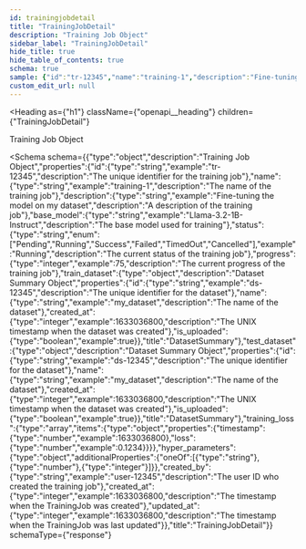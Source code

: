 ```yaml
---
id: trainingjobdetail
title: "TrainingJobDetail"
description: "Training Job Object"
sidebar_label: "TrainingJobDetail"
hide_title: true
hide_table_of_contents: true
schema: true
sample: {"id":"tr-12345","name":"training-1","description":"Fine-tuning the model on my dataset","base_model":"Llama-3.2-1B-Instruct","status":"Running","progress":75,"train_dataset":{"id":"ds-12345","name":"my_dataset","created_at":1633036800,"is_uploaded":true},"test_dataset":{"id":"ds-12345","name":"my_dataset","created_at":1633036800,"is_uploaded":true},"training_loss":[{"timestamp":1633036800,"loss":0.1234}],"hyper_parameters":{},"created_by":"user-12345","created_at":1633036800,"updated_at":1633036800}
custom_edit_url: null
---
```



<Heading
  as={"h1"}
  className={"openapi__heading"}
  children={"TrainingJobDetail"}
>
</Heading>



Training Job Object

<Schema
  schema={{"type":"object","description":"Training Job Object","properties":{"id":{"type":"string","example":"tr-12345","description":"The unique identifier for the training job"},"name":{"type":"string","example":"training-1","description":"The name of the training job"},"description":{"type":"string","example":"Fine-tuning the model on my dataset","description":"A description of the training job"},"base_model":{"type":"string","example":"Llama-3.2-1B-Instruct","description":"The base model used for training"},"status":{"type":"string","enum":["Pending","Running","Success","Failed","TimedOut","Cancelled"],"example":"Running","description":"The current status of the training job"},"progress":{"type":"integer","example":75,"description":"The current progress of the training job"},"train_dataset":{"type":"object","description":"Dataset Summary Object","properties":{"id":{"type":"string","example":"ds-12345","description":"The unique identifier for the dataset"},"name":{"type":"string","example":"my_dataset","description":"The name of the dataset"},"created_at":{"type":"integer","example":1633036800,"description":"The UNIX timestamp when the dataset was created"},"is_uploaded":{"type":"boolean","example":true}},"title":"DatasetSummary"},"test_dataset":{"type":"object","description":"Dataset Summary Object","properties":{"id":{"type":"string","example":"ds-12345","description":"The unique identifier for the dataset"},"name":{"type":"string","example":"my_dataset","description":"The name of the dataset"},"created_at":{"type":"integer","example":1633036800,"description":"The UNIX timestamp when the dataset was created"},"is_uploaded":{"type":"boolean","example":true}},"title":"DatasetSummary"},"training_loss":{"type":"array","items":{"type":"object","properties":{"timestamp":{"type":"number","example":1633036800},"loss":{"type":"number","example":0.1234}}}},"hyper_parameters":{"type":"object","additionalProperties":{"oneOf":[{"type":"string"},{"type":"number"},{"type":"integer"}]}},"created_by":{"type":"string","example":"user-12345","description":"The user ID who created the training job"},"created_at":{"type":"integer","example":1633036800,"description":"The timestamp when the TrainingJob was created"},"updated_at":{"type":"integer","example":1633036800,"description":"The timestamp when the TrainingJob was last updated"}},"title":"TrainingJobDetail"}}
  schemaType={"response"}
>
  
</Schema>
            